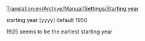 [[Translation:en/Archive/Manual/Settings/Starting year]]


starting year [yyyy] default 1950

1925 seems to be the earliest starting year